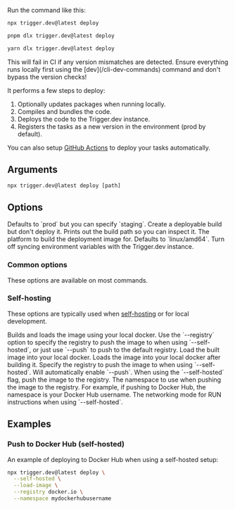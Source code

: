 
Run the command like this:

<CodeGroup>

```bash npm
npx trigger.dev@latest deploy
```

```bash pnpm
pnpm dlx trigger.dev@latest deploy
```

```bash yarn
yarn dlx trigger.dev@latest deploy
```

</CodeGroup>

<Warning>
  This will fail in CI if any version mismatches are detected. Ensure everything runs locally first
  using the [dev](/cli-dev-commands) command and don't bypass the version checks!
</Warning>

It performs a few steps to deploy:

1. Optionally updates packages when running locally.
2. Compiles and bundles the code.
3. Deploys the code to the Trigger.dev instance.
4. Registers the tasks as a new version in the environment (prod by default).

You can also setup [GitHub Actions](/github-actions) to deploy your tasks automatically.

## Arguments

```
npx trigger.dev@latest deploy [path]
```

<ProjectPathArg />

## Options

<ConfigFileOption />

<ProjectRefOption />

<EnvFileOption />

<SkipUpdateCheckOption />

<ParamField body="Environment" type="--env | -e">
  Defaults to `prod` but you can specify `staging`.
</ParamField>

<ParamField body="Dry run" type="--dry-run">
  Create a deployable build but don't deploy it. Prints out the build path so you can inspect it.
</ParamField>

<ParamField body="Build platform" type="--build-platform">
  The platform to build the deployment image for. Defaults to `linux/amd64`.
</ParamField>

<ParamField body="Skip syncing env vars" type="--skip-sync-env-vars">
  Turn off syncing environment variables with the Trigger.dev instance.
</ParamField>

### Common options

These options are available on most commands.

<CommonOptions />

### Self-hosting

These options are typically used when [self-hosting](/open-source-self-hosting) or for local development.

<ParamField body="Self-hosted (builds locally)" type="--self-hosted">
  Builds and loads the image using your local docker. Use the `--registry` option to specify the
  registry to push the image to when using `--self-hosted`, or just use `--push` to push to the
  default registry.
</ParamField>

<ParamField body="Skip deploying the image" type="--skip-deploy | -D">
  Load the built image into your local docker.
</ParamField>

<ParamField body="Load image" type="--load-image">
  Loads the image into your local docker after building it.
</ParamField>

<ParamField body="Registry" type="--registry">
  Specify the registry to push the image to when using `--self-hosted`. Will automatically enable `--push`.
</ParamField>

<ParamField body="Push image" type="--push">
  When using the `--self-hosted` flag, push the image to the registry.
</ParamField>

<ParamField body="Namespace" type="--namepsace">
  The namespace to use when pushing the image to the registry. For example, if pushing to Docker
  Hub, the namespace is your Docker Hub username.
</ParamField>

<ParamField body="Network" type="--network">
  The networking mode for RUN instructions when using `--self-hosted`.
</ParamField>

## Examples

### Push to Docker Hub (self-hosted)

An example of deploying to Docker Hub when using a self-hosted setup:

```bash
npx trigger.dev@latest deploy \
  --self-hosted \
  --load-image \
  --registry docker.io \
  --namespace mydockerhubusername
```
